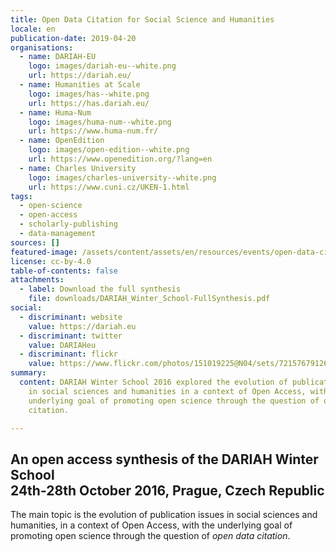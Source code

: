 ```yaml
---
title: Open Data Citation for Social Science and Humanities
locale: en
publication-date: 2019-04-20
organisations:
  - name: DARIAH-EU
    logo: images/dariah-eu--white.png
    url: https://dariah.eu/
  - name: Humanities at Scale
    logo: images/has--white.png
    url: https://has.dariah.eu/
  - name: Huma-Num
    logo: images/huma-num--white.png
    url: https://www.huma-num.fr/
  - name: OpenEdition
    logo: images/open-edition--white.png
    url: https://www.openedition.org/?lang=en
  - name: Charles University
    logo: images/charles-university--white.png
    url: https://www.cuni.cz/UKEN-1.html
tags:
  - open-science
  - open-access
  - scholarly-publishing
  - data-management
sources: []
featured-image: /assets/content/assets/en/resources/events/open-data-citation-for-social-science-and-humanities/image.jpg
license: cc-by-4.0
table-of-contents: false
attachments:
  - label: Download the full synthesis
    file: downloads/DARIAH_Winter_School-FullSynthesis.pdf
social:
  - discriminant: website
    value: https://dariah.eu
  - discriminant: twitter
    value: DARIAHeu
  - discriminant: flickr
    value: https://www.flickr.com/photos/151019225@N04/sets/72157679126801606/
summary:
  content: DARIAH Winter School 2016 explored the evolution of publication issues
    in social sciences and humanities in a context of Open Access, with the
    underlying goal of promoting open science through the question of open data
    citation.

---
```


## An open access synthesis of the DARIAH Winter School <br/> 24th-28th October 2016, Prague, Czech Republic

The main topic is the evolution of publication issues in social sciences and humanities, in a context of Open Access, with the underlying goal of promoting open science through the question of _open data citation_.
